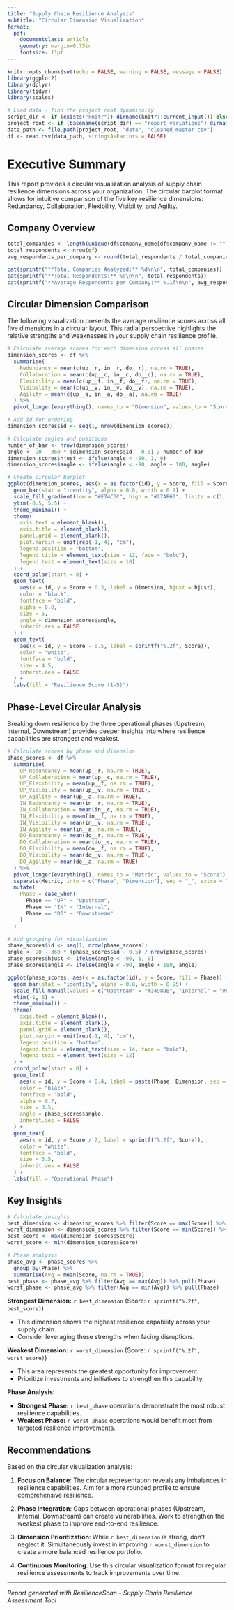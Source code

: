 ---
title: "Supply Chain Resilience Analysis"
subtitle: "Circular Dimension Visualization"
format:
  pdf:
    documentclass: article
    geometry: margin=0.75in
    fontsize: 11pt
---

```{r setup, include=FALSE}
knitr::opts_chunk$set(echo = FALSE, warning = FALSE, message = FALSE)
library(ggplot2)
library(dplyr)
library(tidyr)
library(scales)

# Load data - find the project root dynamically
script_dir <- if (exists("knitr")) dirname(knitr::current_input()) else getwd()
project_root <- if (basename(script_dir) == "report_variations") dirname(script_dir) else script_dir
data_path <- file.path(project_root, "data", "cleaned_master.csv")
df <- read.csv(data_path, stringsAsFactors = FALSE)
```

# Executive Summary

This report provides a circular visualization analysis of supply chain resilience dimensions across your organization. The circular barplot format allows for intuitive comparison of the five key resilience dimensions: Redundancy, Collaboration, Flexibility, Visibility, and Agility.

## Company Overview

```{r company-stats}
total_companies <- length(unique(df$company_name[df$company_name != "" & !is.na(df$company_name)]))
total_respondents <- nrow(df)
avg_respondents_per_company <- round(total_respondents / total_companies, 1)

cat(sprintf("**Total Companies Analyzed:** %d\n\n", total_companies))
cat(sprintf("**Total Respondents:** %d\n\n", total_respondents))
cat(sprintf("**Average Respondents per Company:** %.1f\n\n", avg_respondents_per_company))
```

\newpage

## Circular Dimension Comparison

The following visualization presents the average resilience scores across all five dimensions in a circular layout. This radial perspective highlights the relative strengths and weaknesses in your supply chain resilience profile.

```{r circular-barplot, fig.width=10, fig.height=10}
# Calculate average scores for each dimension across all phases
dimension_scores <- df %>%
  summarise(
    Redundancy = mean(c(up__r, in__r, do__r), na.rm = TRUE),
    Collaboration = mean(c(up__c, in__c, do__c), na.rm = TRUE),
    Flexibility = mean(c(up__f, in__f, do__f), na.rm = TRUE),
    Visibility = mean(c(up__v, in__v, do__v), na.rm = TRUE),
    Agility = mean(c(up__a, in__a, do__a), na.rm = TRUE)
  ) %>%
  pivot_longer(everything(), names_to = "Dimension", values_to = "Score")

# Add id for ordering
dimension_scores$id <- seq(1, nrow(dimension_scores))

# Calculate angles and positions
number_of_bar <- nrow(dimension_scores)
angle <- 90 - 360 * (dimension_scores$id - 0.5) / number_of_bar
dimension_scores$hjust <- ifelse(angle < -90, 1, 0)
dimension_scores$angle <- ifelse(angle < -90, angle + 180, angle)

# Create circular barplot
ggplot(dimension_scores, aes(x = as.factor(id), y = Score, fill = Score)) +
  geom_bar(stat = "identity", alpha = 0.8, width = 0.9) +
  scale_fill_gradient(low = "#E74C3C", high = "#27AE60", limits = c(1, 5)) +
  ylim(-0.5, 5.5) +
  theme_minimal() +
  theme(
    axis.text = element_blank(),
    axis.title = element_blank(),
    panel.grid = element_blank(),
    plot.margin = unit(rep(-1, 4), "cm"),
    legend.position = "bottom",
    legend.title = element_text(size = 12, face = "bold"),
    legend.text = element_text(size = 10)
  ) +
  coord_polar(start = 0) +
  geom_text(
    aes(x = id, y = Score + 0.3, label = Dimension, hjust = hjust),
    color = "black",
    fontface = "bold",
    alpha = 0.8,
    size = 5,
    angle = dimension_scores$angle,
    inherit.aes = FALSE
  ) +
  geom_text(
    aes(x = id, y = Score - 0.5, label = sprintf("%.2f", Score)),
    color = "white",
    fontface = "bold",
    size = 4.5,
    inherit.aes = FALSE
  ) +
  labs(fill = "Resilience Score (1-5)")
```

\newpage

## Phase-Level Circular Analysis

Breaking down resilience by the three operational phases (Upstream, Internal, Downstream) provides deeper insights into where resilience capabilities are strongest and weakest.

```{r phase-circular, fig.width=12, fig.height=12}
# Calculate scores by phase and dimension
phase_scores <- df %>%
  summarise(
    UP_Redundancy = mean(up__r, na.rm = TRUE),
    UP_Collaboration = mean(up__c, na.rm = TRUE),
    UP_Flexibility = mean(up__f, na.rm = TRUE),
    UP_Visibility = mean(up__v, na.rm = TRUE),
    UP_Agility = mean(up__a, na.rm = TRUE),
    IN_Redundancy = mean(in__r, na.rm = TRUE),
    IN_Collaboration = mean(in__c, na.rm = TRUE),
    IN_Flexibility = mean(in__f, na.rm = TRUE),
    IN_Visibility = mean(in__v, na.rm = TRUE),
    IN_Agility = mean(in__a, na.rm = TRUE),
    DO_Redundancy = mean(do__r, na.rm = TRUE),
    DO_Collaboration = mean(do__c, na.rm = TRUE),
    DO_Flexibility = mean(do__f, na.rm = TRUE),
    DO_Visibility = mean(do__v, na.rm = TRUE),
    DO_Agility = mean(do__a, na.rm = TRUE)
  ) %>%
  pivot_longer(everything(), names_to = "Metric", values_to = "Score") %>%
  separate(Metric, into = c("Phase", "Dimension"), sep = "_", extra = "merge") %>%
  mutate(
    Phase = case_when(
      Phase == "UP" ~ "Upstream",
      Phase == "IN" ~ "Internal",
      Phase == "DO" ~ "Downstream"
    )
  )

# Add grouping for visualization
phase_scores$id <- seq(1, nrow(phase_scores))
angle <- 90 - 360 * (phase_scores$id - 0.5) / nrow(phase_scores)
phase_scores$hjust <- ifelse(angle < -90, 1, 0)
phase_scores$angle <- ifelse(angle < -90, angle + 180, angle)

ggplot(phase_scores, aes(x = as.factor(id), y = Score, fill = Phase)) +
  geom_bar(stat = "identity", alpha = 0.8, width = 0.95) +
  scale_fill_manual(values = c("Upstream" = "#3498DB", "Internal" = "#E67E22", "Downstream" = "#9B59B6")) +
  ylim(-1, 6) +
  theme_minimal() +
  theme(
    axis.text = element_blank(),
    axis.title = element_blank(),
    panel.grid = element_blank(),
    plot.margin = unit(rep(-1, 4), "cm"),
    legend.position = "bottom",
    legend.title = element_text(size = 14, face = "bold"),
    legend.text = element_text(size = 12)
  ) +
  coord_polar(start = 0) +
  geom_text(
    aes(x = id, y = Score + 0.4, label = paste(Phase, Dimension, sep = "\n"), hjust = hjust),
    color = "black",
    fontface = "bold",
    alpha = 0.7,
    size = 3.5,
    angle = phase_scores$angle,
    inherit.aes = FALSE
  ) +
  geom_text(
    aes(x = id, y = Score / 2, label = sprintf("%.2f", Score)),
    color = "white",
    fontface = "bold",
    size = 3.5,
    inherit.aes = FALSE
  ) +
  labs(fill = "Operational Phase")
```

\newpage

## Key Insights

```{r insights}
# Calculate insights
best_dimension <- dimension_scores %>% filter(Score == max(Score)) %>% pull(Dimension)
worst_dimension <- dimension_scores %>% filter(Score == min(Score)) %>% pull(Dimension)
best_score <- max(dimension_scores$Score)
worst_score <- min(dimension_scores$Score)

# Phase analysis
phase_avg <- phase_scores %>%
  group_by(Phase) %>%
  summarise(Avg = mean(Score, na.rm = TRUE))
best_phase <- phase_avg %>% filter(Avg == max(Avg)) %>% pull(Phase)
worst_phase <- phase_avg %>% filter(Avg == min(Avg)) %>% pull(Phase)
```

**Strongest Dimension:** `r best_dimension` (Score: `r sprintf("%.2f", best_score)`)

- This dimension shows the highest resilience capability across your supply chain.
- Consider leveraging these strengths when facing disruptions.

**Weakest Dimension:** `r worst_dimension` (Score: `r sprintf("%.2f", worst_score)`)

- This area represents the greatest opportunity for improvement.
- Prioritize investments and initiatives to strengthen this capability.

**Phase Analysis:**

- **Strongest Phase:** `r best_phase` operations demonstrate the most robust resilience capabilities.
- **Weakest Phase:** `r worst_phase` operations would benefit most from targeted resilience improvements.

## Recommendations

Based on the circular visualization analysis:

1. **Focus on Balance**: The circular representation reveals any imbalances in resilience capabilities. Aim for a more rounded profile to ensure comprehensive resilience.

2. **Phase Integration**: Gaps between operational phases (Upstream, Internal, Downstream) can create vulnerabilities. Work to strengthen the weakest phase to improve end-to-end resilience.

3. **Dimension Prioritization**: While `r best_dimension` is strong, don't neglect it. Simultaneously invest in improving `r worst_dimension` to create a more balanced resilience portfolio.

4. **Continuous Monitoring**: Use this circular visualization format for regular resilience assessments to track improvements over time.

---

*Report generated with ResilienceScan - Supply Chain Resilience Assessment Tool*
